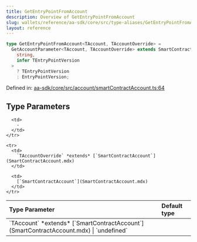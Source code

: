```yaml
---
title: GetEntryPointFromAccount
description: Overview of GetEntryPointFromAccount
slug: wallets/reference/aa-sdk/core/src/type-aliases/GetEntryPointFromAccount
layout: reference
---
```


```ts
type GetEntryPointFromAccount<TAccount, TAccountOverride> =
  GetAccountParameter<TAccount, TAccountOverride> extends SmartContractAccount<
    string,
    infer TEntryPointVersion
  >
    ? TEntryPointVersion
    : EntryPointVersion;
```

Defined in: [aa-sdk/core/src/account/smartContractAccount.ts:64](https://github.com/alchemyplatform/aa-sdk/blob/da19afd63b0ba06a4de95b0d2d7871f64d546304/aa-sdk/core/src/account/smartContractAccount.ts#L64)

## Type Parameters

<table>
  <thead>
    <tr>
      <th align="left">Type Parameter</th>
      <th align="left">Default type</th>
    </tr>
  </thead>

  <tbody>
    <tr>
      <td>
        `TAccount` *extends* [`SmartContractAccount`](SmartContractAccount.mdx) | `undefined`
      </td>

      <td>
        ‐
      </td>
    </tr>

    <tr>
      <td>
        `TAccountOverride` *extends* [`SmartContractAccount`](SmartContractAccount.mdx)
      </td>

      <td>
        [`SmartContractAccount`](SmartContractAccount.mdx)
      </td>
    </tr>

  </tbody>
</table>
